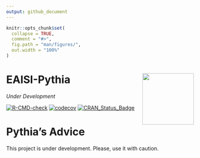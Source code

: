 ```yaml
---
output: github_document
---
```


<!-- README.md is generated from README.Rmd. Please edit that file -->

```r
knitr::opts_chunk$set(
  collapse = TRUE,
  comment = "#>",
  fig.path = "man/figures/",
  out.width = "100%"
)
```

# EAISI-Pythia <a href="https://www.smart-r.net" target="_blank" rel="noopener noreferrer"><img src="man/figures/sapyr_col.png" align="right" height="138" /></a>

*Under Development*

<!-- badges: start -->
[![R-CMD-check](https://github.com/tidyverse/ggplot2/actions/workflows/R-CMD-check.yaml/badge.svg)](https://github.com/tidyverse/ggplot2/actions/workflows/R-CMD-check.yaml)
[![codecov](https://codecov.io/gh/Fpadt/sapyr/branch/main/graph/badge.svg?token=8FXGGC2M8C)](https://codecov.io/gh/Fpadt/sapyr)
[![CRAN_Status_Badge](https://www.r-pkg.org/badges/version/sapyr)](https://cran.r-project.org/package=sapyr)
<!-- badges: end -->

# Pythia's Advice

This project is under development. Please, use it with caution.